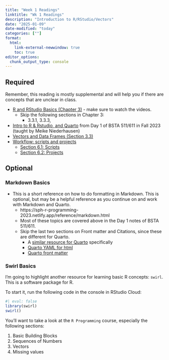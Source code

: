 ```yaml
---
title: "Week 1 Readings"
linktitle: "Wk 1 Readings"
description: "Introduction to R/RStudio/Vectors"
date: "2025-01-09"
date-modified: "today"
categories: [""]
format: 
  html:
    link-external-newwindow: true
    toc: true
editor_options: 
  chunk_output_type: console
---
```


## Required

Remember, this reading is mostly supplemental and will help you if there are concepts that are unclear in class.

- [R and RStudio Basics (Chapter 3)](https://ismayc.github.io/rbasics-book/3-rstudiobasics.html) - make sure to watch the videos.
    * Skip the following sections in Chapter 3:
        * 3.3.1, 3.3.3, 
- [Intro to R & Rstudio, and Quarto](https://niederhausen.github.io/BSTA_511_F23/slides_md/Day01_bsta511_md.html) from Day 1 of BSTA 511/611 in Fall 2023 (taught by Meike Niederhausen)
- [Vectors and Data Frames (Section 3.3)](https://datasciencebook.ca/wrangling.html#data-frames-vectors-and-lists)
- [Workflow: scripts and projects](https://r4ds.hadley.nz/workflow-scripts.html)
    * [Section 6.1: Scripts](https://r4ds.hadley.nz/workflow-scripts.html#scripts)
    * [Section 6.2: Projects](https://r4ds.hadley.nz/workflow-scripts.html#projects)


## Optional 

### Markdown Basics

* This is a short reference on how to do formatting in Markdown. This is optional, but may be a helpful reference as you continue on and work with Markdown and Quarto. 
    * https://sph-r-programming-2023.netlify.app/reference/markdown.html
    * Most of these topics are covered above in the Day 1 notes of BSTA 511/611.
    * Skip the last two sections on Front matter and Citations, since these are different for Quarto.
        * A [similar resource for Quarto](https://quarto.org/docs/authoring/markdown-basics.html) specifically
        * [Quarto YAML for html](https://quarto.org/docs/reference/formats/html.html)
        * [Quarto front matter](https://quarto.org/docs/authoring/front-matter.html)


### Swirl Basics

I'm going to highlight another resource for learning basic R concepts: `swirl`. This is a software package for R.

To start it, run the following code in the console in RStudio Cloud:

```r
#| eval: false
library(swirl)
swirl()

```

You'll want to take a look at the `R Programming` course, especially the following sections:

1. Basic Building Blocks
3. Sequences of Numbers
4. Vectors
5. Missing values
